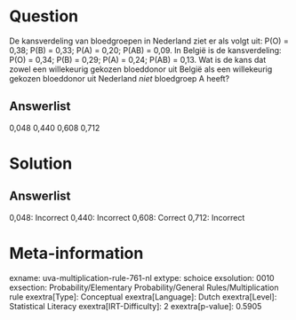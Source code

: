 Question
========

De kansverdeling van bloedgroepen in Nederland ziet er als volgt uit:
P(O) = 0,38; P(B) = 0,33; P(A) = 0,20; P(AB) = 0,09. In België is de
kansverdeling: P(O) = 0,34; P(B) = 0,29; P(A) = 0,24; P(AB) = 0,13. Wat
is de kans dat zowel een willekeurig gekozen bloeddonor uit België als
een willekeurig gekozen bloeddonor uit Nederland *niet* bloedgroep A
heeft?

Answerlist
----------

0,048
0,440
0,608
0,712

Solution
========

Answerlist
----------

0,048: Incorrect
0,440: Incorrect
0,608: Correct
0,712: Incorrect

Meta-information
================
exname: uva-multiplication-rule-761-nl
extype: schoice
exsolution: 0010
exsection: Probability/Elementary Probability/General Rules/Multiplication rule
exextra[Type]: Conceptual
exextra[Language]: Dutch
exextra[Level]: Statistical Literacy
exextra[IRT-Difficulty]: 2
exextra[p-value]: 0.5905

